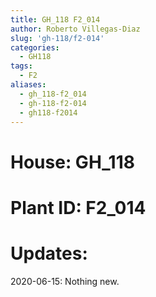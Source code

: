 ```yaml
---
title: GH_118 F2_014
author: Roberto Villegas-Diaz
slug: 'gh-118/f2-014'
categories:
  - GH118
tags:
  - F2
aliases:
  - gh_118-f2_014
  - gh-118-f2-014
  - gh118-f2014
---
```


# **House**: GH_118
# **Plant ID**: F2_014
# **Updates**: 
2020-06-15: Nothing new.
